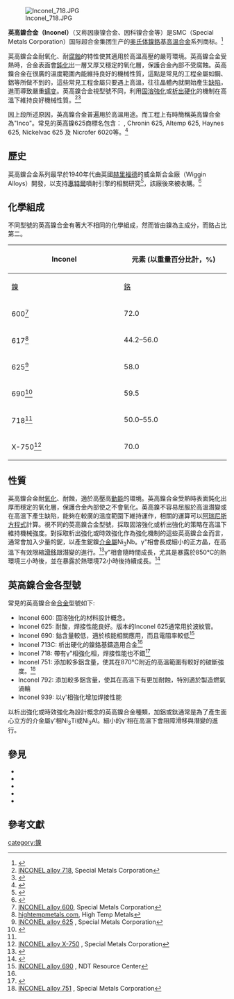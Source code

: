 {{noteTA
|T=zh-hans:因科耐尔合金;zh-hant:英高鎳合金;
|1=zh-hans:因科耐尔;zh-hant:英高鎳;
}}

[[File:Inconel_718.JPG|thumb]]

'''英高鎳合金（Inconel）'''（又称因康镍合金、因科镍合金等）是SMC（Special Metals Corporation）国际超合金集团生产的[[奥氏体|奥氏体]][[鎳|鎳]][[鉻|鉻]]基[[高溫合金|高溫合金]]系列商标。<ref>{{cite web|title=High-Performance Alloys|url=http://www.specialmetals.com/products/index.php|accessdate=2010-04-26|publisher=Special Metals Corporation|archiveurl=https://archive.is/20121208171938/http://www.specialmetals.com/products/index.php|archivedate=2012-12-08|deadurl=yes}}</ref>

英高鎳合金耐氧化、耐[[腐蝕|腐蝕]]的特性使其適用於高溫高壓的嚴苛環境。英高鎳合金受熱時，合金表面會[[鈍化|鈍化]]出一層又厚又穩定的氧化層，保護合金內部不受腐蝕。英高鎳合金在很廣的溫度範圍內能維持良好的機械性質，這點是常見的工程金屬如鋼、鋁等所做不到的，這些常見工程金屬只要遇上高溫，往往晶體內就開始產生[[晶格空位|缺陷]]，進而導致嚴重[[蠕变|蠕变]]。英高鎳合金視型號不同，利用[[固溶強化|固溶強化]]或[[析出硬化|析出硬化]]的機制在高溫下維持良好機械性質。<ref name="#1">[http://www.specialmetals.com/documents/Inconel%20alloy%20718.pdf INCONEL alloy 718], Special Metals Corporation</ref><ref name=":0">{{Cite web|title=Alloy713C 337|url=http://www.nickelinstitute.org/~/media/Files/TechnicalLiterature/Alloy713C_337_.ashx|accessdate=2017-03-23|archive-url=https://web.archive.org/web/20150902002913/http://www.nickelinstitute.org/~/media/Files/TechnicalLiterature/Alloy713C_337_.ashx|archive-date=2015-09-02|dead-url=no}}</ref>  

因上段所述原因，英高鎳合金普遍用於高溫用途。而工程上有時簡稱英高鎳合金為"Inco"。常見的英高鎳625商標名包含： {{tsl|en|Inconel 625|Inconel 625}}, Chronin 625, Altemp 625, Haynes 625, Nickelvac 625 及 Nicrofer 6020等。<ref>{{cite web|title=Special Alloys: Inconel 625|url=http://www.source1alloys.com/alloys/Inconel_625.html|accessdate=2010-04-26|archiveurl=https://web.archive.org/web/20090605051532/http://source1alloys.com/alloys/Inconel_625.html|archivedate=2009-06-05|deadurl=yes}}</ref>

== 歷史 ==
英高鎳合金系列最早於1940年代由英國[[赫里福德|赫里福德]]的威金斯合金廠（Wiggin Alloys）開發，以支持[[弗蘭克·惠特爾|惠特爾]]噴射引擎的相關研究<ref>{{cite web|title=Frank Whittle's W2B Turbojet:  United Kingdom versus United States Development|url=http://www.enginehistory.org/GasTurbines/W2B.shtml|accessdate=27 March 2016|website=EngineHistory.org|publisher=Aircraft Engine Historical Society, Inc.|archiveurl=https://web.archive.org/web/20160330052504/http://enginehistory.org/GasTurbines/W2B.shtml|archivedate=30 March 2016|deadurl=yes|last1=Jones|first1=T.L.}}</ref>，該廠後來被{{tsl|en|Special Metals Corporation|SMC国际超合金集团}}收購。<ref>{{cite web|title=Special Metals Corporation: History|url=http://www.specialmetals.com/history.php|accessdate=2012-05-18|archiveurl=https://web.archive.org/web/20080421064350/http://www.specialmetals.com/history.php|archivedate=April 21, 2008|deadurl=yes}}</ref>
==化學組成==
不同型號的英高鎳合金有著大不相同的化學組成，然而皆由鎳為主成分，而鉻占比第二。

{| class="wikitable" border="1" style="text-align: center"
|-
! rowspan="2" | Inconel
! colspan="15" | 元素 (以重量百分比計，%)
|-
! width="6%" | [[鎳|鎳]]
! width="6%" | [[鉻|鉻]]
! width="6%" | [[鐵|鐵]]
! width="6%" | [[鉬|鉬]]
! width="6%" | [[鈮|鈮]]
! width="6%" | [[鈷|鈷]]
! width="6%" | [[錳|錳]]
! width="6%" | [[銅|銅]]
! width="6%" | [[鋁|鋁]]
! width="6%" | [[鈦|鈦]]
! width="6%" | [[矽|矽]]
! width="6%" | [[碳|碳]]
! width="6%" | [[硫|硫]]
! width="6%" | [[磷|磷]]
! width="6%" | [[硼|硼]]
|-
| 600<ref>[http://www.specialmetals.com/assets/documents/alloys/inconel/inconel-alloy-600.pdf INCONEL alloy 600]{{dead link|date=2018年1月|bot=InternetArchiveBot|fix-attempted=yes}}, Special Metals Corporation</ref>
| 72.0
| 14.0–17.0
| 6.0–10.0
|
|
|
| 1.0
| 0.5
|
|
| 0.5
| 0.15
| 0.015
|
|
|-
| 617<ref>[http://www.hightempmetals.com/techdata/hitempInconel617data.php hightempmetals.com], High Temp Metals</ref>
| 44.2–56.0
| 20.0–24.0
| 3.0
| 8.0–10.0
|
| 10.0–15.0
| 0.5
| 0.5
| 0.8–1.5
| 0.6
| 0.5
| 0.15
| 0.015
| 0.015
| 0.006
|-
| 625<ref>[http://www.specialmetals.com/documents/Inconel%20alloy%20625.pdf INCONEL alloy 625] {{webarchive|url=https://wayback.archive-it.org/all/20090226220715/http://www.specialmetals.com/documents/Inconel%20alloy%20625.pdf|date=2009-02-26}}, Special Metals Corporation</ref>
| 58.0
| 20.0–23.0
| 5.0
| 8.0–10.0
| 3.15–4.15
| 1.0
| 0.5
|
| 0.4
| 0.4
| 0.5
| 0.1
| 0.015
| 0.015
|
|-
| 690<ref>{{Cite journal|title=Stress corrosion cracking of alloy 600 and alloy 690 in hydrogen/steam at 380 °C|url=https://linkinghub.elsevier.com/retrieve/pii/S0010938X97861033|last=Sui|first=G.|last2=Titchmarsh|first2=J.M.|date=1997-03|journal=Corrosion Science|issue=3|doi=10.1016/S0010-938X(97)86103-3|volume=39|pages=565–587|language=en|last3=Heys|first3=G.B.|last4=Congleton|first4=J.}}</ref>
| 59.5
| 30
| 9.2
|
|
|
| 0.35
| 0.01
| 0.02
|
| 0.35
| 0.019
| 0.003
|
|
|-
| 718<ref name="#1"/>
| 50.0–55.0
| 17.0–21.0
| 餘量
| 2.8–3.3
| 4.75–5.5
| 1.0
| 0.35
| 0.2–0.8
| 0.65–1.15
| 0.3
| 0.35
| 0.08
| 0.015
| 0.015
| 0.006
|-
| X-750<ref>[http://www.specialmetals.com/documents/Inconel%20alloy%20X-750.pdf INCONEL alloy X-750] {{Wayback|url=http://www.specialmetals.com/documents/Inconel%20alloy%20X-750.pdf|date=20120331085151}}, Special Metals Corporation</ref>
| 70.0
| 14.0–17.0
| 5.0–9.0
|
| 0.7–1.2
| 1.0
| 1.0
| 0.5
| 0.4–1.0
| 2.25–2.75
| 0.5
| 0.08
| 0.01
|
|
|}

==性質==
英高鎳合金耐[[氧化|氧化]]、耐蝕，適於高壓高[[動能|動能]]的環境。英高鎳合金受熱時表面鈍化出厚而穩定的氧化層，保護合金內部使之不會氧化。英高鎳不容易屈服於高溫潛變或在高溫下產生缺陷，能夠在較廣的溫度範圍下維持運作，相關的運算可以[[阿瑞尼斯方程式|阿瑞尼斯方程式]]計算。視不同的英高鎳合金型號，採取固溶強化或析出強化的策略在高溫下維持機械強度。對採取析出強化或時效強化作為強化機制的這些英高鎳合金而言，通常會加入少量的鈮，以產生鈮鎳[[金屬互化物|介金屬]]{{tsl|en|Superalloy#Metallurgy of superalloys|γ"相}}Ni<sub>3</sub>Nb。γ"相會長成細小的正方晶，在高溫下有效限縮[[滑移|滑移]]跟潛變的進行。<ref>{{Cite web|title=Inconel|url=https://www.chemeurope.com/en/encyclopedia/Inconel.html|access-date=2021-09-17|work=www.chemeurope.com}}</ref>γ"相會隨時間成長，尤其是暴露於850℃的熱環境三小時後，並在暴露於熱環境72小時後持續成長。<ref>{{Cite web|title=DoITPoMS - Full Record|url=https://www.doitpoms.ac.uk/miclib/full_record.php?id=716|access-date=2021-09-17|work=www.doitpoms.ac.uk}}</ref>

==英高鎳合金各型號==
常見的英高鎳合金[[合金|合金]]型號如下:
* Inconel 600: 固溶強化的材料設計概念。
* Inconel 625: 耐酸，焊接性能良好。{{tsl|en|Low-cycle fatigue|低週期疲勞}}版本的Inconel 625通常用於波紋管。
* Inconel 690: 鈷含量較低，適於核能相關應用，而且電阻率較低<ref>[http://www.ndt-ed.org/GeneralResources/MaterialProperties/ET/Conductivity_Iron.pdf INCONEL alloy 690] {{Wayback|url=http://www.ndt-ed.org/GeneralResources/MaterialProperties/ET/Conductivity_Iron.pdf|date=20131112040149}}, NDT Resource Center</ref>
* Inconel 713C: 析出硬化的鎳鉻基鑄造用合金<ref name=":0" />
* Inconel 718: 帶有γ"相強化相，焊接性能也不錯<ref>{{Cite web|title=ICOMold ICOMold Site – Your SUPER-powered WP Engine Site|url=https://gpiprototype.com/blog/dmls-in-aluminum-inconel-or-titanium-is-it-worth-it.html/|access-date=2021-09-17|work=gpiprototype.com}}</ref>
* Inconel 751: 添加較多鋁含量，使其在870℃附近的高溫範圍有較好的破斷強度。<ref>[http://www.specialmetals.com/documents/Inconel%20alloy%20751.pdf INCONEL alloy 751] {{webarchive|url=https://wayback.archive-it.org/all/20090226220711/http://www.specialmetals.com/documents/Inconel%20alloy%20751.pdf|date=2009-02-26}}, Special Metals Corporation</ref>
* Inconel 792: 添加較多鋁含量，使其在高溫下有更加耐蝕，特別適於製造燃氣渦輪
* Inconel 939: 以γ'相強化增加焊接性能

以析出強化或時效強化為設計概念的英高鎳合金種類，加鋁或鈦通常是為了產生面心立方的介金屬γ'相Ni<sub>3</sub>Ti或Ni<sub>3</sub>Al。細小的γ'相在高溫下會阻障滑移與潛變的進行。

==參見==
* {{tsl|en|Incoloy|因科洛伊合金}}
* {{tsl|en|Monel|蒙耐尔合金}}
* {{tsl|en|Hastelloy|哈氏合金}}
* {{tsl|en|Nimonic|尼蒙尼克合金}}
* {{tsl|en|Stellite|司太立合金}}

==參考文獻==
{{reflist|35em}}

[[category:鎳|category:鎳]]